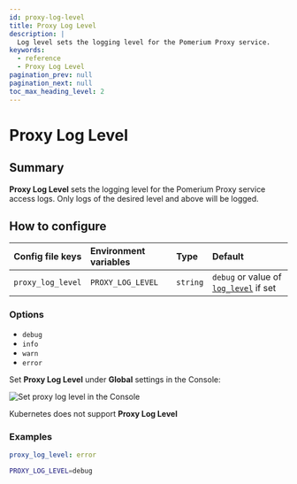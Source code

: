 ```yaml
---
id: proxy-log-level
title: Proxy Log Level
description: |
  Log level sets the logging level for the Pomerium Proxy service.
keywords:
  - reference
  - Proxy Log Level
pagination_prev: null
pagination_next: null
toc_max_heading_level: 2
---
```



# Proxy Log Level

## Summary

**Proxy Log Level** sets the logging level for the Pomerium Proxy service access logs. Only logs of the desired level and above will be logged.

## How to configure

<Tabs>
<TabItem value="Core" label="Core">

| **Config file keys** | **Environment variables** | **Type** | **Default** |
| :-- | :-- | :-- | :-- |
| `proxy_log_level` | `PROXY_LOG_LEVEL` | `string` | `debug` or value of [`log_level`](/docs/reference/log-level) if set |

### Options

- `debug`
- `info`
- `warn`
- `error`

</TabItem>
<TabItem value="Enterprise" label="Enterprise">

Set **Proxy Log Level** under **Global** settings in the Console:

![Set proxy log level in the Console](./img/global-settings/proxy-log-level.gif)

</TabItem>
<TabItem value="Kubernetes" label="Kubernetes">

Kubernetes does not support **Proxy Log Level**

</TabItem>
</Tabs>

### Examples

```yaml
proxy_log_level: error
```

```bash
PROXY_LOG_LEVEL=debug
```
